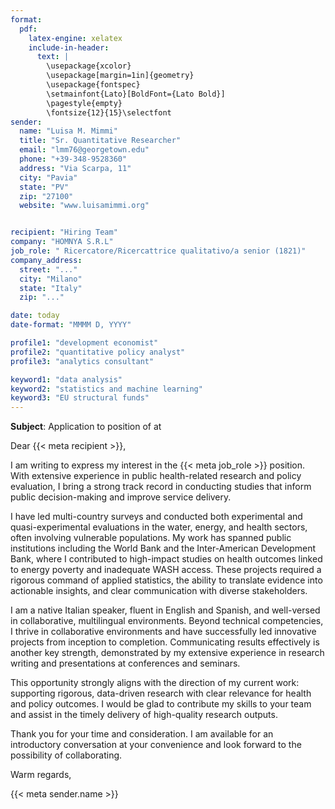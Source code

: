 ```yaml
---
format: 
  pdf:
    latex-engine: xelatex
    include-in-header:
      text: |
        \usepackage{xcolor}
        \usepackage[margin=1in]{geometry}
        \usepackage{fontspec}
        \setmainfont{Lato}[BoldFont={Lato Bold}]
        \pagestyle{empty}
        \fontsize{12}{15}\selectfont
sender:
  name: "Luisa M. Mimmi"
  title: "Sr. Quantitative Researcher"
  email: "lmm76@georgetown.edu"
  phone: "+39-348-9528360"
  address: "Via Scarpa, 11"
  city: "Pavia"
  state: "PV"
  zip: "27100"
  website: "www.luisamimmi.org"


recipient: "Hiring Team"
company: "HOMNYA S.R.L"
job_role: " Ricercatore/Ricercattrice qualitativo/a senior (1821)"
company_address:
  street: "..."
  city: "Milano"
  state: "Italy"
  zip: "..."

date: today
date-format: "MMMM D, YYYY"

profile1: "development economist" 
profile2: "quantitative policy analyst"
profile3: "analytics consultant"

keyword1: "data analysis"
keyword2: "statistics and machine learning"
keyword3: "EU structural funds"
---
```

<!-- https://chatgpt.com/c/67bb0a1c-13f0-800f-aec8-fe6905991101 -->


<!-- ```{bash} -->
<!-- #| eval: false -->
<!-- #| echo: false -->

<!-- brew install --cask font-lato -->
<!-- fc-cache -f -v -->
<!-- fc-list | grep "Lato" -->
<!-- ``` -->
  
  
\begin{flushright}
\textbf{ {{< meta sender.name >}} } \\  % occhio a separare  { {{}}
{{< meta sender.email >}} \\
{{< meta sender.phone >}} \\
{{< meta sender.website >}} \\
{{< meta sender.address >}} \\
{{< meta sender.city >}}, {{< meta sender.state >}} {{< meta sender.zip >}}
\end{flushright}

\vspace{1.5em}

<!-- {{< meta recipient >}} -->
\begin{flushleft}
\textbf{ {{< meta company >}} } \\
%{{< meta company_address.street >}} \\ %
{{< meta company_address.city >}}, {{< meta company_address.state >}} %{{< meta company_address.zip >}}%
\end{flushleft}


\vspace{1em}

\begin{flushright}
{{< meta sender.city >}}, {{< meta date >}}  
\end{flushright}

\vspace{1em}

**Subject**: Application to position of \textbf{ {{< meta job_role >}} } at \textbf{ {{< meta company >}} }

\vspace{1em}

Dear {{< meta recipient >}},  

<!-- Introduction -->
I am writing to express my interest in the {{< meta job_role >}} position. With extensive experience in public health-related research and policy evaluation, I bring a strong track record in conducting studies that inform public decision-making and improve service delivery.

<!-- Me -->
I have led multi-country surveys and conducted both experimental and quasi-experimental evaluations in the water, energy, and health sectors, often involving vulnerable populations. My work has spanned public institutions including the World Bank and the Inter-American Development Bank, where I contributed to high-impact studies on health outcomes linked to energy poverty and inadequate WASH access. These projects required a rigorous command of applied statistics, the ability to translate evidence into actionable insights, and clear communication with diverse stakeholders.

I am a native Italian speaker, fluent in English and Spanish, and well-versed in collaborative, multilingual environments. Beyond technical competencies, I thrive in collaborative environments and have successfully led innovative projects from inception to completion. Communicating results effectively is another key strength, demonstrated by my extensive experience in research writing and presentations at conferences and seminars.  


<!-- My technical toolkit includes expert-level R and SQL, with additional experience in Stata and SAS. I also co-developed the workshop [Introduction to Biostatistics with R](https://r4biostats.com/), aimed at supporting early-career researchers in the life sciences. -->

<!-- Why you -->
This opportunity strongly aligns with the direction of my current work: supporting rigorous, data-driven research with clear relevance for health and policy outcomes. I would be glad to contribute my skills to your team and assist in the timely delivery of high-quality research outputs.

<!-- Closing -->
Thank you for your time and consideration. I am available for an introductory conversation at your convenience and look forward to the possibility of collaborating.

Warm regards,  

\vspace{2em}

{{< meta sender.name >}} 
 
